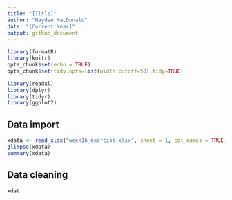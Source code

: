 ```yaml
---
title: "[Title]"
author: "Hayden MacDonald"
date: "[Current Year]"
output: github_document
---
```


```r
library(formatR)
library(knitr)
opts_chunk$set(echo = TRUE)
opts_chunk$set(tidy.opts=list(width.cutoff=50),tidy=TRUE)

library(readxl)
library(dplyr)
library(tidyr)
library(ggplot2)
```


## Data import
```r
xdata <- read_xlsx("week16_exercise.xlsx", sheet = 1, col_names = TRUE)
glimpse(xdata)
summary(xdata)
```

## Data cleaning
```r
xdat
```




























